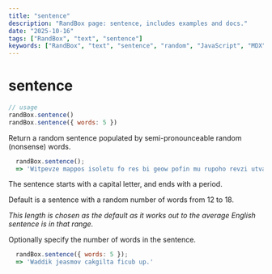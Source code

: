 ```yaml
---
title: "sentence"
description: "RandBox page: sentence, includes examples and docs."
date: "2025-10-16"
tags: ["RandBox", "text", "sentence"]
keywords: ["RandBox", "text", "sentence", "random", "JavaScript", "MDX"]
---
```


# sentence

```js
// usage
randBox.sentence()
randBox.sentence({ words: 5 })
```

Return a random sentence populated by semi-pronounceable random (nonsense) words.

```js
  randBox.sentence();
  => 'Witpevze mappos isoletu fo res bi geow pofin mu rupoho revzi utva ne.'
```

The sentence starts with a capital letter, and ends with a period.

Default is a sentence with a random number of words from 12 to 18.

*This length is chosen as the default as it works out to the average English
sentence is in that range.*

Optionally specify the number of words in the sentence.

```js
  randBox.sentence({ words: 5 });
  => 'Waddik jeasmov cakgilta ficub up.'
```
